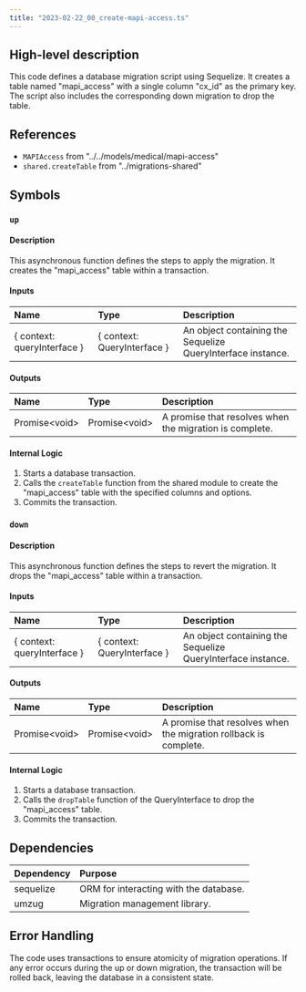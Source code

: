 ```yaml
---
title: "2023-02-22_00_create-mapi-access.ts"
---
```


## High-level description
This code defines a database migration script using Sequelize. It creates a table named "mapi_access" with a single column "cx_id" as the primary key. The script also includes the corresponding down migration to drop the table.

## References
- `MAPIAccess` from "../../models/medical/mapi-access"
- `shared.createTable` from "../migrations-shared"

## Symbols
### `up`
#### Description
This asynchronous function defines the steps to apply the migration. It creates the "mapi_access" table within a transaction.

#### Inputs
| Name | Type | Description |
|:-----|:-----|:------------|
| \{ context: queryInterface \} | \{ context: QueryInterface \} | An object containing the Sequelize QueryInterface instance. |

#### Outputs
| Name | Type | Description |
|:-----|:-----|:------------|
| Promise&lt;void&gt; | Promise&lt;void&gt; | A promise that resolves when the migration is complete. |

#### Internal Logic
1. Starts a database transaction.
2. Calls the `createTable` function from the shared module to create the "mapi_access" table with the specified columns and options.
3. Commits the transaction.

### `down`
#### Description
This asynchronous function defines the steps to revert the migration. It drops the "mapi_access" table within a transaction.

#### Inputs
| Name | Type | Description |
|:-----|:-----|:------------|
| \{ context: queryInterface \} | \{ context: QueryInterface \} | An object containing the Sequelize QueryInterface instance. |

#### Outputs
| Name | Type | Description |
|:-----|:-----|:------------|
| Promise&lt;void&gt; | Promise&lt;void&gt; | A promise that resolves when the migration rollback is complete. |

#### Internal Logic
1. Starts a database transaction.
2. Calls the `dropTable` function of the QueryInterface to drop the "mapi_access" table.
3. Commits the transaction.

## Dependencies
| Dependency | Purpose |
|:-----------|:--------|
| sequelize | ORM for interacting with the database. |
| umzug | Migration management library. |

## Error Handling
The code uses transactions to ensure atomicity of migration operations. If any error occurs during the up or down migration, the transaction will be rolled back, leaving the database in a consistent state.
